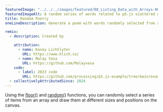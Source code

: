 ---
featuredImage: "../../../images/featured/08_Listing_Data_with_Arrays-00_Random_Poetry-thumbnail.png"
featuredImageAlt: A random series of words related to p5.js scattered on a maroon background.
title: Random Poetry
oneLineDescription: Generate a poem with words randomly selected from a bank.

remix:
  - description: Created by

    attribution:
      - name: Kasey Lichtlyter
        URL: https://www.klich.co/
      - name: Malay Vasa
        URL: https://github.com/Malayvasa
    code:
      - label: 2023 code
        URL: https://github.com/processing/p5.js-example/tree/main/examples/08_Listing_Data_with_Arrays/00_Random_Poetry
  - collectivelyAttributedSince: 2024
---

Using the
<a href="https://p5js.org/reference/p5/floor" target="_blank">floor()</a>
and
<a href="https://p5js.org/reference/p5/random" target="_blank">random()</a>
functions, you can randomly select a series of items from an array
and draw them at different sizes and positions on the canvas.